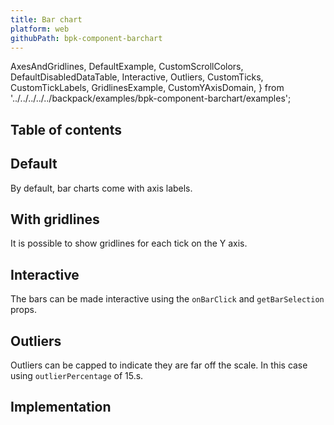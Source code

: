 ```yaml
---
title: Bar chart
platform: web
githubPath: bpk-component-barchart
---
```



  AxesAndGridlines,
  DefaultExample,
  CustomScrollColors,
  DefaultDisabledDataTable,
  Interactive,
  Outliers,
  CustomTicks,
  CustomTickLabels,
  GridlinesExample,
  CustomYAxisDomain,
} from '../../../../../backpack/examples/bpk-component-barchart/examples';

## Table of contents

## Default

By default, bar charts come with axis labels.

<PresentationBlock>
  <DefaultExample />
</PresentationBlock>

## With gridlines

It is possible to show gridlines for each tick on the Y axis.

<PresentationBlock>
  <GridlinesExample />
</PresentationBlock>

## Interactive

The bars can be made interactive using the `onBarClick` and `getBarSelection` props.

<PresentationBlock>
  <Interactive />
</PresentationBlock>

## Outliers

Outliers can be capped to indicate they are far off the scale. In this case using `outlierPercentage` of 15.s.

<PresentationBlock>
  <Outliers />
</PresentationBlock>

## Implementation

<Readme />
